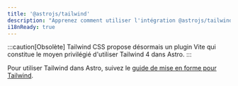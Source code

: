 ```yaml
---
title: '@astrojs/tailwind'
description: "Apprenez comment utiliser l'intégration @astrojs/tailwind dans votre projet Astro."
i18nReady: true
---
```


:::caution[Obsolète]
Tailwind CSS propose désormais un plugin Vite qui constitue le moyen privilégié d'utiliser Tailwind 4 dans Astro.
:::

Pour utiliser Tailwind dans Astro, suivez le [guide de mise en forme pour Tailwind](/fr/guides/styling/#tailwind).

